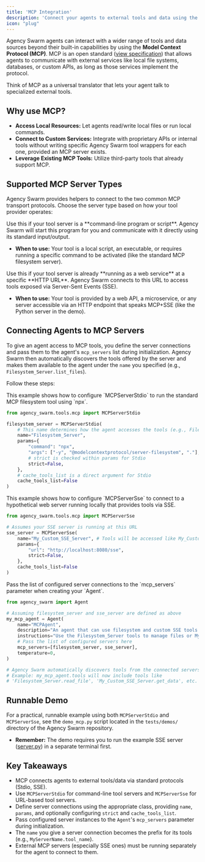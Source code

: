 ```yaml
---
title: 'MCP Integration'
description: 'Connect your agents to external tools and data using the Model Context Protocol (MCP).'
icon: "plug"
---
```


Agency Swarm agents can interact with a wider range of tools and data sources beyond their built-in capabilities by using the **Model Context Protocol (MCP)**. MCP is an open standard ([view specification](https://github.com/modelcontextprotocol/modelcontextprotocol)) that allows agents to communicate with external services like local file systems, databases, or custom APIs, as long as those services implement the protocol.

Think of MCP as a universal translator that lets your agent talk to specialized external tools.

## Why use MCP?

*   **Access Local Resources:** Let agents read/write local files or run local commands.
*   **Connect to Custom Services:** Integrate with proprietary APIs or internal tools without writing specific Agency Swarm tool wrappers for each one, provided an MCP server exists.
*   **Leverage Existing MCP Tools:** Utilize third-party tools that already support MCP.

## Supported MCP Server Types

Agency Swarm provides helpers to connect to the two common MCP transport protocols. Choose the server type based on how your tool provider operates:

<Accordion title="MCPServerStdio: For Command-Line Tools" icon="terminal">
Use this if your tool server is a **command-line program or script**. Agency Swarm will start this program for you and communicate with it directly using its standard input/output.

*   **When to use:** Your tool is a local script, an executable, or requires running a specific command to be activated (like the standard MCP filesystem server).
</Accordion>

<Accordion title="MCPServerSse: For Web Service Tools" icon="globe-pointer">
Use this if your tool server is already **running as a web service** at a specific **HTTP URL**. Agency Swarm connects to this URL to access tools exposed via Server-Sent Events (SSE).

*   **When to use:** Your tool is provided by a web API, a microservice, or any server accessible via an HTTP endpoint that speaks MCP+SSE (like the Python server in the demo).
</Accordion>


## Connecting Agents to MCP Servers

To give an agent access to MCP tools, you define the server connections and pass them to the agent's `mcp_servers` list during initialization. Agency Swarm then automatically discovers the tools offered by the server and makes them available to the agent under the `name` you specified (e.g., `Filesystem_Server.list_files`).

Follow these steps:

<Accordion title="Step 1: Define Stdio Server Connection (e.g., Filesystem)">
This example shows how to configure `MCPServerStdio` to run the standard MCP filesystem tool using `npx`.

```python
from agency_swarm.tools.mcp import MCPServerStdio

filesystem_server = MCPServerStdio(
    # This name determines how the agent accesses the tools (e.g., Filesystem_Server.list_files)
    name="Filesystem_Server",
    params={
        "command": "npx",
        "args": ["-y", "@modelcontextprotocol/server-filesystem", "."], # Run in current directory
        # strict is checked within params for Stdio
        strict=False,
    },
    # cache_tools_list is a direct argument for Stdio
    cache_tools_list=False
)
```
</Accordion>

<Accordion title="Step 2: Define SSE Server Connection (Optional)">
This example shows how to configure `MCPServerSse` to connect to a hypothetical web server running locally that provides tools via SSE.

```python
from agency_swarm.tools.mcp import MCPServerSse

# Assumes your SSE server is running at this URL
sse_server = MCPServerSse(
    name="My_Custom_SSE_Server", # Tools will be accessed like My_Custom_SSE_Server.some_tool
    params={
        "url": "http://localhost:8080/sse",
        strict=False,
    },
    cache_tools_list=False
)
```
</Accordion>

<Accordion title="Step 3: Initialize Agent with Servers">
Pass the list of configured server connections to the `mcp_servers` parameter when creating your `Agent`.

```python
from agency_swarm import Agent

# Assuming filesystem_server and sse_server are defined as above
my_mcp_agent = Agent(
    name="MCPAgent",
    description="An agent that can use filesystem and custom SSE tools.",
    instructions="Use the Filesystem_Server tools to manage files or My_Custom_SSE_Server tools for custom tasks.",
    # Pass the list of configured servers here
    mcp_servers=[filesystem_server, sse_server],
    temperature=0,
)

# Agency Swarm automatically discovers tools from the connected servers.
# Example: my_mcp_agent.tools will now include tools like
# 'Filesystem_Server.read_file', 'My_Custom_SSE_Server.get_data', etc.
```
</Accordion>


## Runnable Demo

For a practical, runnable example using both `MCPServerStdio` and `MCPServerSse`, see the `demo_mcp.py` script located in the `tests/demos/` directory of the Agency Swarm repository.

*   **Remember:** The demo requires you to run the example SSE server ([server.py](https://github.com/VRSEN/agency-swarm/blob/main/tests/scripts/server.py)) in a separate terminal first.

## Key Takeaways

*   MCP connects agents to external tools/data via standard protocols (Stdio, SSE).
*   Use `MCPServerStdio` for command-line tool servers and `MCPServerSse` for URL-based tool servers.
*   Define server connections using the appropriate class, providing `name`, `params`, and optionally configuring `strict` and `cache_tools_list`.
*   Pass configured server instances to the `Agent`'s `mcp_servers` parameter during initialization.
*   The `name` you give a server connection becomes the prefix for its tools (e.g., `MyServerName.tool_name`).
*   External MCP servers (especially SSE ones) must be running separately for the agent to connect to them.

